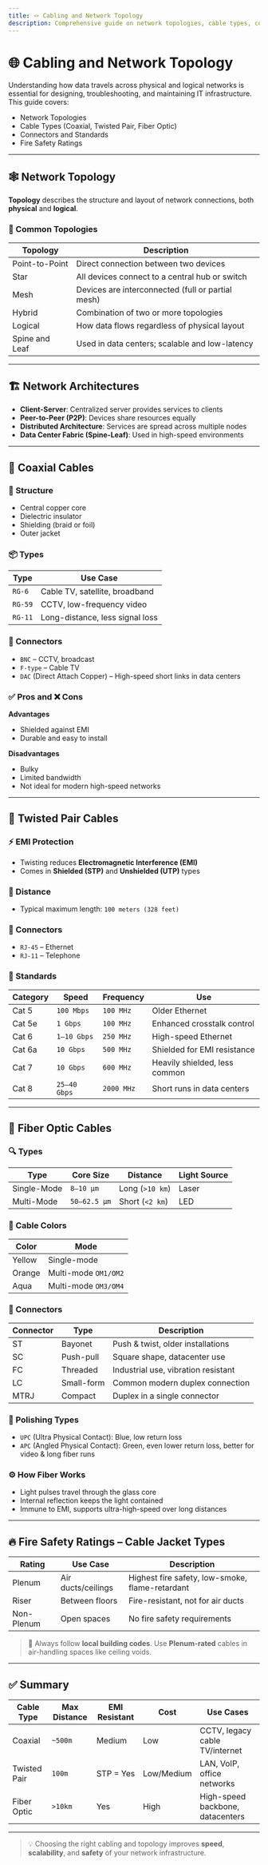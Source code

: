 ```yaml
---
title: 🪢 Cabling and Network Topology
description: Comprehensive guide on network topologies, cable types, connectors, standards, and fire ratings.
---
```


# 🌐 Cabling and Network Topology

Understanding how data travels across physical and logical networks is essential for designing, troubleshooting, and maintaining IT infrastructure. This guide covers:

- Network Topologies  
- Cable Types (Coaxial, Twisted Pair, Fiber Optic)  
- Connectors and Standards  
- Fire Safety Ratings

---

## 🕸️ Network Topology

**Topology** describes the structure and layout of network connections, both **physical** and **logical**.

### 📌 Common Topologies

| Topology        | Description                                                                 |
|-----------------|-----------------------------------------------------------------------------|
| Point-to-Point  | Direct connection between two devices                                        |
| Star            | All devices connect to a central hub or switch                              |
| Mesh            | Devices are interconnected (full or partial mesh)                           |
| Hybrid          | Combination of two or more topologies                                       |
| Logical         | How data flows regardless of physical layout                                |
| Spine and Leaf  | Used in data centers; scalable and low-latency                              |

---

## 🏗️ Network Architectures

- **Client-Server**: Centralized server provides services to clients  
- **Peer-to-Peer (P2P)**: Devices share resources equally  
- **Distributed Architecture**: Services are spread across multiple nodes  
- **Data Center Fabric (Spine-Leaf)**: Used in high-speed environments

---

## 🔌 Coaxial Cables

### 🧵 Structure

- Central copper core  
- Dielectric insulator  
- Shielding (braid or foil)  
- Outer jacket

### 📦 Types

| Type     | Use Case                       |
|----------|--------------------------------|
| `RG-6`   | Cable TV, satellite, broadband |
| `RG-59`  | CCTV, low-frequency video      |
| `RG-11`  | Long-distance, less signal loss|

### 🔗 Connectors

- `BNC` – CCTV, broadcast  
- `F-type` – Cable TV  
- `DAC` (Direct Attach Copper) – High-speed short links in data centers

### ✅ Pros and ❌ Cons

**Advantages**  
- Shielded against EMI  
- Durable and easy to install  

**Disadvantages**  
- Bulky  
- Limited bandwidth  
- Not ideal for modern high-speed networks

---

## 🧵 Twisted Pair Cables

### ⚡ EMI Protection

- Twisting reduces **Electromagnetic Interference (EMI)**  
- Comes in **Shielded (STP)** and **Unshielded (UTP)** types

### 📏 Distance

- Typical maximum length: `100 meters (328 feet)`

### 🧩 Connectors

- `RJ-45` – Ethernet  
- `RJ-11` – Telephone

### 🧪 Standards

| Category | Speed         | Frequency  | Use                               |
|----------|---------------|------------|-----------------------------------|
| Cat 5    | `100 Mbps`    | `100 MHz`  | Older Ethernet                    |
| Cat 5e   | `1 Gbps`      | `100 MHz`  | Enhanced crosstalk control        |
| Cat 6    | `1–10 Gbps`   | `250 MHz`  | High-speed Ethernet               |
| Cat 6a   | `10 Gbps`     | `500 MHz`  | Shielded for EMI resistance       |
| Cat 7    | `10 Gbps`     | `600 MHz`  | Heavily shielded, less common     |
| Cat 8    | `25–40 Gbps`  | `2000 MHz` | Short runs in data centers        |

---

## 🧬 Fiber Optic Cables

### 🔍 Types

| Type        | Core Size   | Distance        | Light Source     |
|-------------|-------------|-----------------|------------------|
| Single-Mode | `8–10 µm`   | Long (`>10 km`) | Laser            |
| Multi-Mode  | `50–62.5 µm`| Short (`<2 km`) | LED              |

### 🎨 Cable Colors

| Color     | Mode                          |
|-----------|-------------------------------|
| Yellow    | Single-mode                   |
| Orange    | Multi-mode `OM1/OM2`          |
| Aqua      | Multi-mode `OM3/OM4`          |

### 🔗 Connectors

| Connector | Type        | Description                         |
|-----------|-------------|-------------------------------------|
| ST        | Bayonet     | Push & twist, older installations   |
| SC        | Push-pull   | Square shape, datacenter use       |
| FC        | Threaded    | Industrial use, vibration resistant|
| LC        | Small-form  | Common modern duplex connection    |
| MTRJ      | Compact     | Duplex in a single connector       |

### 🔁 Polishing Types

- `UPC` (Ultra Physical Contact): Blue, low return loss  
- `APC` (Angled Physical Contact): Green, even lower return loss, better for video & long fiber runs

### ⚙️ How Fiber Works

- Light pulses travel through the glass core  
- Internal reflection keeps the light contained  
- Immune to EMI, supports ultra-high-speed over long distances

---

## 🔥 Fire Safety Ratings – Cable Jacket Types

| Rating        | Use Case              | Description                                 |
|---------------|-----------------------|---------------------------------------------|
| Plenum        | Air ducts/ceilings    | Highest fire safety, low-smoke, flame-retardant |
| Riser         | Between floors        | Fire-resistant, not for air ducts           |
| Non-Plenum    | Open spaces           | No fire safety requirements                 |

> 🧯 Always follow **local building codes**. Use **Plenum-rated** cables in air-handling spaces like ceiling voids.

---

## ✅ Summary

| Cable Type     | Max Distance | EMI Resistant | Cost      | Use Cases                        |
|----------------|--------------|----------------|-----------|----------------------------------|
| Coaxial        | `~500m`      | Medium         | Low       | CCTV, legacy cable TV/internet   |
| Twisted Pair   | `100m`       | STP = Yes      | Low/Medium| LAN, VoIP, office networks       |
| Fiber Optic    | `>10km`      | Yes            | High      | High-speed backbone, datacenters |

---

> 💡 Choosing the right cabling and topology improves **speed**, **scalability**, and **safety** of your network infrastructure.
